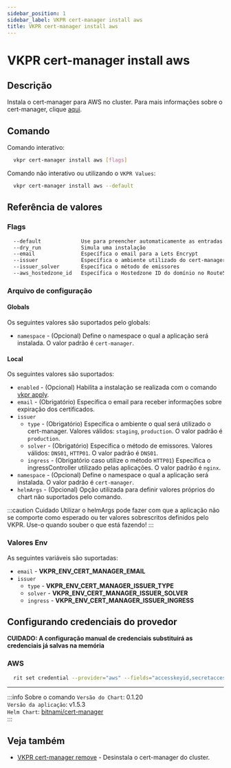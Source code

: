 ```yaml
---
sidebar_position: 1
sidebar_label: VKPR cert-manager install aws
title: VKPR cert-manager install aws
---
```


# VKPR cert-manager install aws

## Descrição

Instala o cert-manager para AWS no cluster. Para mais informações sobre o cert-manager, clique [aqui](https://cert-manager.io/docs/).

## Comando

Comando interativo:

```bash
  vkpr cert-manager install aws [flags]
```

Comando não interativo ou utilizando o `VKPR Values`:

```bash
  vkpr cert-manager install aws --default
```

## Referência de valores

### Flags

```sh
  --default             Use para preencher automaticamente as entradas com valores padrões
  --dry_run             Simula uma instalação
  --email               Específica o email para a Lets Encrypt
  --issuer              Específica o ambiente utilizado do cert-manager
  --issuer_solver       Específica o método de emissores
  --aws_hostedzone_id   Específica o Hostedzone ID do domínio no Route53
```

### Arquivo de configuração

#### Globals

Os seguintes valores são suportados pelo globals:

- `namespace` - (Opcional) Define o namespace o qual a aplicação será instalada. O valor padrão é `cert-manager`.

#### Local

Os seguintes valores são suportados:

- `enabled` - (Opcional) Habilita a instalação se realizada com o comando [vkpr apply](/docs/commands/apply).
- `email` - (Obrigatório) Específica o email para receber informações sobre expiração dos certificados.
- `issuer`
  - `type` - (Obrigatório) Específica o ambiente o qual será utilizado o cert-manager. Valores válidos: `staging`, `production`. O valor padrão é `production`.
  - `solver` - (Obrigatório) Específica o método de emissores. Valores válidos: `DNS01`, `HTTP01`. O valor padrão é `DNS01`.
  - `ingress` - (Obrigatório caso utilize o método `HTTP01`) Específica o ingressController utilizado pelas aplicações. O valor padrão é `nginx`.
- `namespace` - (Opcional) Define o namespace o qual a aplicação será instalada. O valor padrão é `cert-manager`.
- `helmArgs` - (Opcional) Opção utilizada para definir valores próprios do chart não suportados pelo comando.

:::caution Cuidado
Utilizar o helmArgs pode fazer com que a aplicação não se comporte como esperado ou ter valores sobrescritos definidos pelo VKPR.
Use-o quando souber o que está fazendo!
:::

### Valores Env

As seguintes variáveis são suportadas:

- `email` - **VKPR_ENV_CERT_MANAGER_EMAIL**
- `issuer`
  - `type` - **VKPR_ENV_CERT_MANAGER_ISSUER_TYPE**
  - `solver` - **VKPR_ENV_CERT_MANAGER_ISSUER_SOLVER**
  - `ingress` - **VKPR_ENV_CERT_MANAGER_ISSUER_INGRESS**

## Configurando credenciais do provedor

**CUIDADO: A configuração manual de credenciais substituirá as credenciais já salvas na memória**

### AWS

```bash
  rit set credential --provider="aws" --fields="accesskeyid,secretaccesskey,region" --values="seu-accesskey,seu-secretaccess,seu-region"
```

---

:::info Sobre o comando
`Versão do Chart`: 0.1.20 <br/>
`Versão da aplicação`: v1.5.3 <br/>
`Helm Chart`: [bitnami/cert-manager](https://artifacthub.io/packages/helm/bitnami/cert-manager) <br/>
:::

## Veja também

- [VKPR cert-manager remove](/docs/commands/cert-manager/remove) - Desinstala o cert-manager do cluster.
